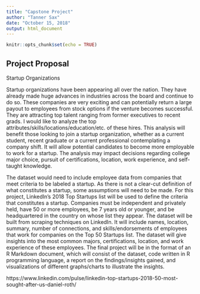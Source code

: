 ---
title: "Capstone Project"
author: "Tanner Sax"
date: "October 15, 2018"
output: html_document
---

```{r setup, include=FALSE}
knitr::opts_chunk$set(echo = TRUE)
```

## Project Proposal

Startup Organizations

Startup organizations have been appearing all over the nation. They have already made huge advances in industries 
across the board and continue to do so. These companies are very exciting and can potentially return a large payout 
to employees from stock options if the venture becomes successful. They are attracting top talent ranging from former 
executives to recent grads. I would like to analyze the top attributes/skills/locations/education/etc. of these hires. 
This analysis will benefit those looking to join a startup organization, whether as a current student, recent graduate 
or a current professional contemplating a company shift. It will allow potential candidates to become more employable 
to work for a startup. The analysis may impact decisions regarding college major choice, pursuit of certifications, 
location, work experience, and self-taught knowledge.

The dataset would need to include employee data from companies that meet criteria to be labeled a startup. As there is 
not a clear-cut definition of what constitutes a startup, some assumptions will need to be made. For this project, 
LinkedIn's 2018 Top Startups list will be used to define the criteria that constitutes a startup. Companies must be 
independent and privately held, have 50 or more employees, be 7 years old or younger, and be headquartered in the 
country on whose list they appear. The dataset will be built from scraping techniques on LinkedIn. It will include 
names, location, summary, number of connections, and skills/endorsements of employees that work for companies on the 
Top 50 Startups list. The dataset will give insights into the most common majors, certifications, location, and 
work experience of these employees. The final project will be in the format of an R Markdown document, which will 
consist of the dataset, code written in R programming language, a report on the findings/insights gained, and 
visualizations of different graphs/charts to illustrate the insights.

https://www.linkedin.com/pulse/linkedin-top-startups-2018-50-most-sought-after-us-daniel-roth/

